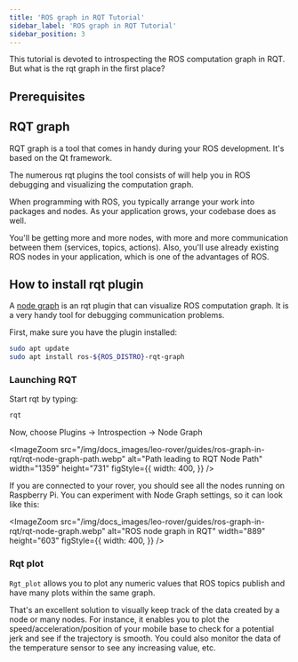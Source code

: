 ```yaml
---
title: 'ROS graph in RQT Tutorial'
sidebar_label: 'ROS graph in RQT Tutorial'
sidebar_position: 3
---
```



This tutorial is devoted to introspecting the ROS computation graph in RQT. But
what is the rqt graph in the first place?

## Prerequisites

<LinkButton to="ros-development" description="ROS development" />

## RQT graph

RQT graph is a tool that comes in handy during your ROS development. It's based
on the Qt framework.

The numerous rqt plugins the tool consists of will help you in ROS debugging and
visualizing the computation graph.

When programming with ROS, you typically arrange your work into packages and
nodes. As your application grows, your codebase does as well.

You'll be getting more and more nodes, with more and more communication between
them (services, topics, actions). Also, you'll use already existing ROS nodes in
your application, which is one of the advantages of ROS.

## How to install rqt plugin

A [node graph](http://wiki.ros.org/rqt_graph) is an rqt plugin that can
visualize ROS computation graph. It is a very handy tool for debugging
communication problems.

First, make sure you have the plugin installed:

```bash
sudo apt update
sudo apt install ros-${ROS_DISTRO}-rqt-graph
```

### Launching RQT

Start rqt by typing:

```bash
rqt
```

Now, choose Plugins -> Introspection -> Node Graph

<ImageZoom
  src="/img/docs_images/leo-rover/guides/ros-graph-in-rqt/rqt-node-graph-path.webp"
  alt="Path leading to RQT Node Path"
  width="1359"
  height="731"
  figStyle={{
    width: 400,
  }}
/>

If you are connected to your rover, you should see all the nodes running on
Raspberry Pi. You can experiment with Node Graph settings, so it can look like
this:

<ImageZoom
  src="/img/docs_images/leo-rover/guides/ros-graph-in-rqt/rqt-node-graph.webp"
  alt="ROS node graph in RQT"
  width="889"
  height="603"
  figStyle={{
    width: 400,
  }}
/>

### Rqt plot

`Rgt_plot` allows you to plot any numeric values that ROS topics publish and
have many plots within the same graph.

That's an excellent solution to visually keep track of the data created by a
node or many nodes. For instance, it enables you to plot the
speed/acceleration/position of your mobile base to check for a potential jerk
and see if the trajectory is smooth. You could also monitor the data of the
temperature sensor to see any increasing value, etc.
